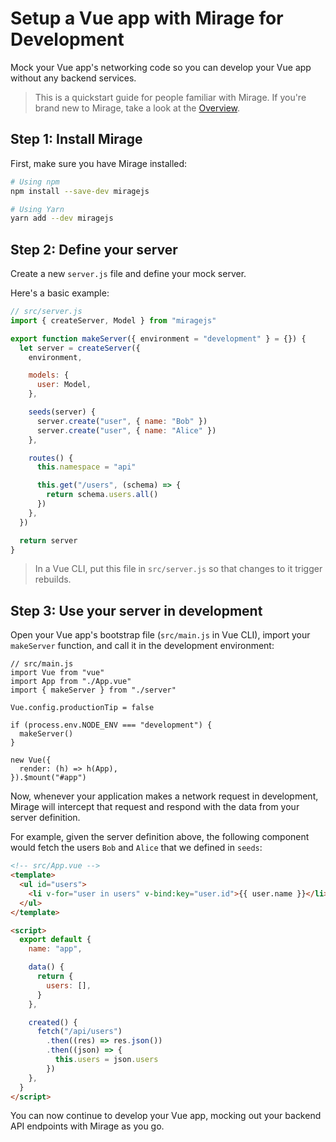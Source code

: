 # Setup a Vue app with Mirage for Development

Mock your Vue app's networking code so you can develop your Vue app without any backend services.

> This is a quickstart guide for people familiar with Mirage. If you're brand new to Mirage, take a look at the [Overview](/docs/getting-started/overview).

## Step 1: Install Mirage

First, make sure you have Mirage installed:

```bash
# Using npm
npm install --save-dev miragejs

# Using Yarn
yarn add --dev miragejs
```

## Step 2: Define your server

Create a new `server.js` file and define your mock server.

Here's a basic example:

```js
// src/server.js
import { createServer, Model } from "miragejs"

export function makeServer({ environment = "development" } = {}) {
  let server = createServer({
    environment,

    models: {
      user: Model,
    },

    seeds(server) {
      server.create("user", { name: "Bob" })
      server.create("user", { name: "Alice" })
    },

    routes() {
      this.namespace = "api"

      this.get("/users", (schema) => {
        return schema.users.all()
      })
    },
  })

  return server
}
```

> In a Vue CLI, put this file in `src/server.js` so that changes to it trigger rebuilds.

## Step 3: Use your server in development

Open your Vue app's bootstrap file (`src/main.js` in Vue CLI), import your `makeServer` function, and call it in the development environment:

```js{4,8-10}
// src/main.js
import Vue from "vue"
import App from "./App.vue"
import { makeServer } from "./server"

Vue.config.productionTip = false

if (process.env.NODE_ENV === "development") {
  makeServer()
}

new Vue({
  render: (h) => h(App),
}).$mount("#app")
```

Now, whenever your application makes a network request in development, Mirage will intercept that request and respond with the data from your server definition.

For example, given the server definition above, the following component would fetch the users `Bob` and `Alice` that we defined in `seeds`:

```html
<!-- src/App.vue -->
<template>
  <ul id="users">
    <li v-for="user in users" v-bind:key="user.id">{{ user.name }}</li>
  </ul>
</template>

<script>
  export default {
    name: "app",

    data() {
      return {
        users: [],
      }
    },

    created() {
      fetch("/api/users")
        .then((res) => res.json())
        .then((json) => {
          this.users = json.users
        })
    },
  }
</script>
```

You can now continue to develop your Vue app, mocking out your backend API endpoints with Mirage as you go.
